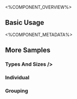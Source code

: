 
<%COMPONENT_OVERVIEW%>

## Basic Usage
<Basic />

<%COMPONENT_METADATA%>

## More Samples

### Types And Sizes />
<TypesAndSizes />

### Individual
<IndividualWithPopover />

### Grouping
<GroupWithPopover />